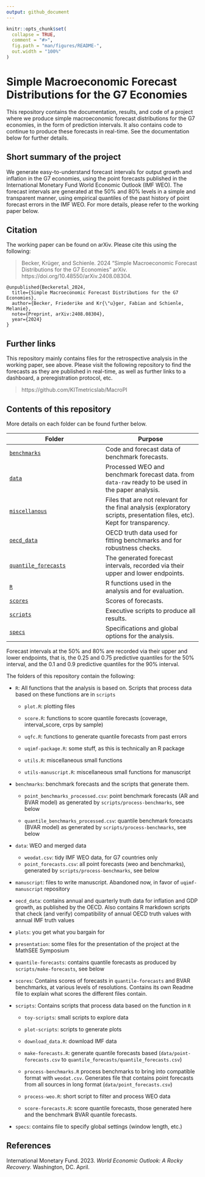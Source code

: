 ```yaml
---
output: github_document
---
```


<!-- README.md is generated from README.Rmd. Please edit that file -->

```r
knitr::opts_chunk$set(
  collapse = TRUE,
  comment = "#>",
  fig.path = "man/figures/README-",
  out.width = "100%"
)
```

# Simple Macroeconomic Forecast Distributions for the G7 Economies

<!-- badges: start -->
<!-- badges: end -->

This repository contains the documentation, results, and code of a project where we produce simple macroeconomic forecast distributions for the G7 economies, in the form of prediction intervals. It also contains code to continue to produce these forecasts in real-time. See the documentation below for further details.

## Short summary of the project 

We generate easy-to-understand forecast intervals for output growth and inflation in the G7 economies, using the point forecasts published in the International Monetary Fund World Economic Outlook (IMF WEO). The forecast intervals are generated at the 50% and 80% levels in a simple and transparent manner, using empirical quantiles of the past history of point forecast errors in the IMF WEO. For more details, please refer to the working paper below.

## Citation

The working paper can be found on arXiv. Please cite this using the following:

> Becker, Krüger, and Schienle. 2024 “Simple Macroeconomic Forecast Distributions for the G7 Economies” arXiv. https://doi.org/10.48550/arXiv.2408.08304.

```
@unpublished{Beckeretal_2024,
  title={Simple Macroeconomic Forecast Distributions for the G7 Economies},
  author={Becker, Friederike and Kr{\"u}ger, Fabian and Schienle, Melanie},
  note={Preprint, arXiv:2408.08304},
  year={2024}
}
```

## Further links

This repository mainly contains files for the retrospective analysis in the working paper, see above. Please visit the following repository to find the forecasts as they are published in real-time, as well as further links to a dashboard, a preregistration protocol, etc. 

> https://github.com/KITmetricslab/MacroPI


## Contents of this repository

More details on each folder can be found further below.

Folder | Purpose
---|---
[`benchmarks`](benchmarks/) | Code and forecast data of benchmark forecasts.
[`data`](data/) | Processed WEO and benchmark forecast data. from `data-raw` ready to be used in the paper analysis.
[`miscellanous`](miscellanous/) | Files that are not relevant for the final analysis (exploratory scripts, presentation files, etc). Kept for transparency.
[`oecd_data`](oecd_data/) | OECD truth data used for fitting benchmarks and for robustness checks.
[`quantile_forecasts`](quantile_forecasts/) | The generated forecast intervals, recorded via their upper and lower endpoints. 
[`R`](R/) | R functions used in the analysis and for evaluation.
[`scores`](scores/) | Scores of forecasts.
[`scripts`](scripts/) | Executive scripts to produce all results.
[`specs`](specs/) | Specifications and global options for the analysis.



Forecast intervals at the 50% and 80% are recorded via their upper and lower endpoints, that is, the 0.25 and 0.75 predictive quantiles for the 50% interval, and the 0.1 and 0.9 predictive quantiles for the 90% interval.

The folders of this repository contain the following:

- `R`: All functions that the analysis is based on. Scripts that process data based on these functions are in `scripts`

  - `plot.R`: plotting files 
  
  - `score.R`: functions to score quantile forecasts (coverage, interval_score, crps by sample)
  
  - `uqfc.R`: functions to generate quantile forecasts from past errors
  
  - `uqimf-package.R`: some stuff, as this is technically an R package
  
  - `utils.R`: miscellaneous small functions
  
  - `utils-manuscript.R`: miscellaneous small functions for manuscript 
  
- `benchmarks`: benchmark forecasts and the scripts that generate them.  

  - `point_benchmarks_processed.csv`: point benchmark forecasts (AR and BVAR model) as generated by `scripts/process-benchmarks`, see below
  
  - `quantile_benchmarks_processed.csv`: quantile benchmark forecasts (BVAR model) as generated by `scripts/process-benchmarks`, see below

- `data`: WEO and merged data
  
  - `weodat.csv`: tidy IMF WEO data, for G7 countries only
  - `point_forecasts.csv`: all point forecasts (weo and benchmarks), generated by `scripts/process-benchmarks`, see below
  
- `manuscript`: files to write manuscript. Abandoned now, in favor of `uqimf-manuscript` repository

- `oecd_data`: contains annual and quarterly truth data for inflation and GDP growth, as published by the OECD. Also contains R markdown scripts that check (and verify) compatibility of annual OECD truth values with annual IMF truth values

- `plots`: you get what you bargain for

- `presentation`: some files for the presentation of the project at the MathSEE Symposium

- `quantile-forecasts`: contains quantile forecasts as produced by `scripts/make-forecasts`, see below

- `scores`: Contains scores of forecasts in `quantile-forecasts` and BVAR benchmarks, at various levels of resolutions. Contains its own Readme file to explain what scores the different files contain.

- `scripts`: Contains scripts that process data based on the function in `R`

  - `toy-scripts`: small scripts to explore data
  
  - `plot-scripts`: scripts to generate plots
  
  - `download_data.R`: download IMF data
  
  - `make-forecasts.R`: generate quantile forecasts based (`data/point-forecasts.csv` to `quantile_forecasts/quantile_forecasts.csv`)
  
  - `process-benchmarks.R` process benchmarks to bring into compatible format with `weodat.csv`. Generates file that contains point forecasts from all sources in long format (`data/point_forecasts.csv`)
  
  - `process-weo.R`: short script to filter and process WEO data
  
  - `score-forecasts.R`: score quantile forecasts, those generated here and the benchmark BVAR quantile forecasts.

- `specs`: contains file to specify global settings (window length, etc.)


## References

International Monetary Fund. 2023. *World Economic Outlook: A Rocky Recovery.* Washington, DC. April.
